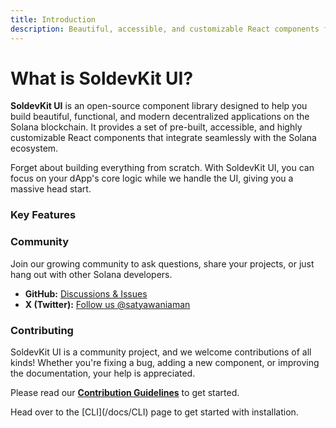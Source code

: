 ```yaml
---
title: Introduction
description: Beautiful, accessible, and customizable React components for building modern Solana dApps at lightning speed.
---
```



# What is SoldevKit UI?

**SoldevKit UI** is an open-source component library designed to help you build beautiful, functional, and modern decentralized applications on the Solana blockchain. It provides a set of pre-built, accessible, and highly customizable React components that integrate seamlessly with the Solana ecosystem.

Forget about building everything from scratch. With SoldevKit UI, you can focus on your dApp's core logic while we handle the UI, giving you a massive head start.

### Key Features

<Cards>
  <Card
    title="🚀 Solana-First"
    description="Components designed specifically for Solana applications with built-in wallet integration and blockchain interactions."
  />
  <Card
    title="⚡ Performance Optimized"
    description="Lightweight components with minimal bundle size and optimized rendering for the best user experience."
  />
  <Card
    title="🎨 Customizable"
    description="Fully themeable components with CSS variables and custom styling options to match your brand."
  />
  <Card
    title="🔧 Developer Experience"
    description="TypeScript support, comprehensive documentation, and intuitive APIs for faster development."
  />
</Cards>

### Community

Join our growing community to ask questions, share your projects, or just hang out with other Solana developers.

- **GitHub:** [Discussions & Issues](https://github.com/satyawaniaman/soldevkit-ui/discussions)
- **X (Twitter):** [Follow us @satyawaniaman](https://twitter.com/satyawaniaman)

### Contributing

SoldevKit UI is a community project, and we welcome contributions of all kinds! Whether you're fixing a bug, adding a new component, or improving the documentation, your help is appreciated.

Please read our **[Contribution Guidelines](https://github.com/satyawaniaman/soldevkit-ui/blob/main/CONTRIBUTING.md)** to get started.

<Callout title="Ready to build?" type="info">
  Head over to the [CLI](/docs/CLI) page to get started with installation.
</Callout>

